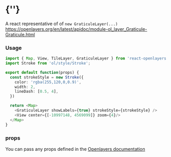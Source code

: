  
<Meta of={GraticuleLayerStories} />
 
# {'<GraticuleLayer />'}
 
A react representative of of `new GraticuleLayer(...)`  
https://openlayers.org/en/latest/apidoc/module-ol_layer_Graticule-Graticule.html
<Story of={GraticuleLayerStories.Primary} />

### Usage
```typescript
import { Map, View, TileLayer, GraticuleLayer } from 'react-openlayers';
import Stroke from 'ol/style/Stroke';

export default function(props) {
  const strokeStyle = new Stroke({
    color: 'rgba(255,120,0,0.9)',
    width: 2,
    lineDash: [0.5, 4],
  })

  return <Map>
    <GraticuleLayer showLabels={true} strokeStyle={strokeStyle} />
    <View center={[-10997148, 4569099]} zoom={4}/>
  </Map>
}
```

### props

You can pass any props defined in the 
[Openlayers documentation](https://openlayers.org/en/latest/apidoc/module-ol_layer_Graticule-Graticule.html)